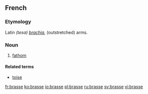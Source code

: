 ==French==

===Etymology===
Latin ''(tesa) [[brachia]]'', (outstretched) arms.

===Noun===
{{fr-noun|f|s}}

# [[fathom]]

====Related terms====
* [[toise]]

[[fr:brasse]]
[[ko:brasse]]
[[io:brasse]]
[[pl:brasse]]
[[ru:brasse]]
[[sv:brasse]]
[[vi:brasse]]